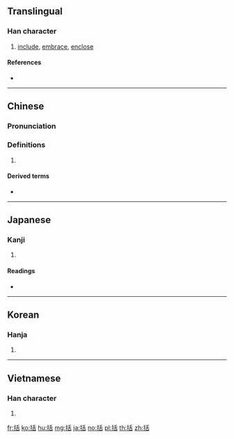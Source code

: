 ==Translingual==

===Han character===
{{Han char|rn=64|rad=手|as=06|sn=9|four=52064|canj=QHJR|ids=⿰扌舌}}

# [[include]], [[embrace]], [[enclose]]

====References====
* {{Han ref|kx=0427.190|dkj=11988|dj=0776.160|hdz=31870.010|uh=62EC|ud=25324|bh=AC41|bd=44097}}

----

==Chinese==
{{zh-forms}}

===Pronunciation===
{{zh-pron
|m=括
|c=kut3,gwaat3
|h=pfs=
|md=
|mn=koah
|w=
|mc=y
|oc=y
|cat=
}}

===Definitions===
{{zh-hanzi}}

# {{rfdef|lang=zh}}

====Derived terms====
* {{zh-l|包括}}

----

==Japanese==

===Kanji===
{{ja-kanji|grade=c|rs=手06}}

# {{defn|lang=ja|sort=手06}}

====Readings====
* {{ja-readings|goon=[[かち]] (kachi)|kanon=[[かつ]] (katsu)|kun=[[くくる]] (kukuru), [[くくり]] (kukuri)}}

----

==Korean==

===Hanja===
{{ko-hanja|hangeul=[[괄]]|eumhun=|rv=gwal|mr=kwal|y=kwal}}

# {{defn|lang=ko|sort=手06}}

----

==Vietnamese==

===Han character===
{{vi-hantu|[[quát]], [[khoát]], [[quất]], [[quét]]|rs=手06}}

# {{defn|lang=vi}}

[[fr:括]]
[[ko:括]]
[[hu:括]]
[[mg:括]]
[[ja:括]]
[[no:括]]
[[pl:括]]
[[th:括]]
[[zh:括]]